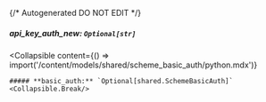 {/* Autogenerated DO NOT EDIT  */}

##### **api_key_auth_new:** `Optional[str]`

<Collapsible
    content={() => import('/content/models/shared/scheme_basic_auth/python.mdx')}
>
    ##### **basic_auth:** `Optional[shared.SchemeBasicAuth]`
    <Collapsible.Break/>
</Collapsible>

